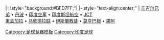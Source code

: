 <noinclude>{{fb start}}</noinclude>
|-
!style="background:#BFD7FF;"|{{Tnavbar-header|[[印度全国足球联赛|印度全国足球联赛超级组]] 2006/2007|NFL Premier Division teams}}
{{fb inner start}}
|- style="text-align:center;"
|<!-- NBSPs prevent wrapping-->
[[丘吉尔兄弟体育俱乐部|丘吉尔兄弟]]&nbsp;•
[[丹波体育俱乐部|丹波]]&nbsp;•
[[印度空军足球俱乐部|印度空军]]&nbsp;•
[[印度斯坦航空足球俱乐部|印度斯坦航空]]&nbsp;•
[[賈加蒂特棉紡足球會|JCT]]&nbsp;<br/>
[[東孟加拉足球俱樂部|東孟加拉]]&nbsp;•
[[马欣德拉联足球俱乐部|马欣德拉联]]&nbsp;•
[[伊斯蘭教徒體育俱樂部|伊斯蘭教徒]]&nbsp;•
[[莫亨巴根競技俱樂部|莫亨巴根]]&nbsp;•
[[果阿競技俱樂部|果阿]]
{{fb inner end}}<noinclude>
{{fb end}}
[[Category:足球竞赛模板]]
[[Category:印度足球]]
</noinclude>